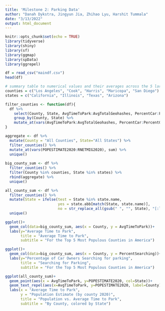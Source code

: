 ---
title: 'Milestone 2: Parking Data'
author: "Danah Dykstra, Jingyun Jia, Zhihao Lyu, Harshit Tummala"
date: "3/13/2022"
output: html_document
---

```{r setup, include=FALSE}
knitr::opts_chunk$set(echo = TRUE)
library(tidyverse)
library(shiny)
library(sf)
library(ggmap)
library(spData)
library(ggrepel)
```

```{r}
df = read_csv("maindf.csv")
head(df)
```

```{r}
# summary table to numerical values and their averages across the 5 largest counties
counties = c("Los Angeles", "Cook", "Harris", "Maricopa", "San Diego")
states = c("California", "Illinois", "Texas", "Arizona")

filter_counties <- function(df){
  df %>% 
    select(County, State, AvgTimeToPark:AvgTotalGeohashes, PercentCar:PercentOther, POPESTIMATE2020:RNETMIG2020) %>% 
    group_by(County, State) %>%
    mutate_at(vars(AvgTimeToPark:AvgTotalGeohashes, PercentCar:PercentOther), mean)
}

aggregate <- df %>%
  mutate(County = "All Counties", State="All States") %>%
  filter_counties() %>% 
  mutate_at(vars(POPESTIMATE2020:RNETMIG2020), sum) %>% 
  unique()
  
big_county_sum <- df %>%
  filter_counties() %>% 
  filter(County %in% counties, State %in% states) %>%
  rbind(aggregate) %>% 
  unique()

all_county_sum <- df %>% 
  filter_counties() %>% 
  mutate(State = ifelse(test = State %in% state.name, 
                        yes = state.abb[match(State, state.name)], 
                        no = str_replace_all(gsub(" ", "", State), "[:lower:]+", ""))) %>% 
  unique()

```


```{r}
ggplot()+
  geom_col(data=big_county_sum, aes(x = County, y = AvgTimeToPark))+
  labs(y="Average Time to Park",
       title = "Average Time to Park",
       subtitle = "For the Top 5 Most Populous Counties in America")

ggplot()+
  geom_col(data=big_county_sum, aes(x = County, y = PercentSearching))+
  labs(y="Percentage of Car Owners Searching for parking",
       title = "Searching for Parking",
       subtitle = "For the Top 5 Most Populous Counties in America")

ggplot(all_county_sum)+
  geom_point(aes(x = AvgTimeToPark, y=POPESTIMATE2020, col=State))+
  geom_text_repel(aes(x=AvgTimeToPark, y=POPESTIMATE2020, label=County))+
  labs(x = "Average Time to Park",
       y = "Population Estimate (by county 2020)",
       title = "Population vs. Average Time to Park",
       subtitle = "By County, colored by State")
```